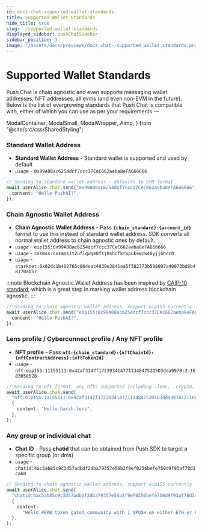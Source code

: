 ```yaml
---
id: docs-chat-supported-wallet-standards
title: Supported Wallet Standards
hide_title: true
slug: ./supported-wallet-standards
displayed_sidebar: pushChatSidebar
sidebar_position: 3
image: "/assets/docs/previews/docs_chat--supported_wallet_standards.png"
---
```


# Supported Wallet Standards

Push Chat is chain agnostic and even supports messaging wallet addresses, NFT addresses, all evms (and even non-EVM in the future). Below is the list of evergrowing standards that Push Chat is compatible with, either of which you can use as per your requirements —

<head>
  <title>Types of Recipient | Push Chat | Push Documentation</title>
</head>

  ModalContainer,
  ModalSmall,
  ModalWrapper,
  AImp,
} from "@site/src/css/SharedStyling";

### Standard Wallet Address

- **Standard Wallet Address** - Standard wallet is supported and used by default
- _`usage`_ - `0x99A08ac6254dcf7ccc37CeC662aeba8eFA666666`

```typescript
// Sending to standard wallet address - defaults to EVM format
await userAlice.chat.send("0x99A08ac6254dcf7ccc37CeC662aeba8eFA666666", {
  content: "Hello PushAI!",
});
```

### Chain Agnostic Wallet Address

- **Chain Agnostic Wallet Address** - Pass **`{chain_standard}:{account_id}`** format to use this instead of standard wallet address. SDK converts all normal wallet address to chain agnostic ones by default.
- _`usage`_ - `eip155:0x99A08ac6254dcf7ccc37CeC662aeba8eFA666666`
- _`usage`_ - `cosmos:cosmos1t2uflqwqe0fsj0shcfkrvpukewcw40yjj6hdc0`
- _`usage`_ - `starknet:0x02dd1b492765c064eac4039e3841aa5f382773b598097a40073bd8b48170ab57`

:::note
Blockchain Agnostic Wallet Address has been inspired by [CAIP-10 standard](https://github.com/ChainAgnostic/CAIPs/blob/main/CAIPs/caip-10.md), which is a great step in marking wallet address blockchain agnostic.
:::

```typescript
// Sending to chain agnostic wallet address, support eip155 currently
await userAlice.chat.send("eip155:0x99A08ac6254dcf7ccc37CeC662aeba8eFA666666", {
  content: "Hello PushAI!",
});
```

### Lens profile / Cyberconnect profile / Any NFT profile

- **NFT profile** - Pass **`nft:{chain_standard}:{nftChainId}:{nftContractAddress}:{nftTokenId}`**
- _`usage`_ - `nft:eip155:11155111:0x42af3147f17239341477113484752D5D3dda997B:2:1683058528`

```typescript
// Sending to nft format, any nfts supported including .lens, .crypto, .polygon or your crypto punks
await userAlice.chat.send(
  "nft:eip155:11155111:0x42af3147f17239341477113484752D5D3dda997B:2:1683058528",
  {
    content: "Hello harsh.lens",
  },
);
```

### Any group or individual chat

- **Chat ID** - Pass **chatid** that can be obtained from Push SDK to target a specific group (or dms)
- _`usage`_ - `chatid:4ac5ab85c9c3d57adbdf2dba79357e56b2f9ef0256befe750d9f93af78d2ca68`

```typescript
// Sending to chain agnostic wallet address, support eip155 currently
await userAlice.chat.send(
  "chatid:4ac5ab85c9c3d57adbdf2dba79357e56b2f9ef0256befe750d9f93af78d2ca68",
  {
    content:
      "Hello #BRB token gated community with 1 $PUSH on either ETH or Polygon",
  },
);
```
